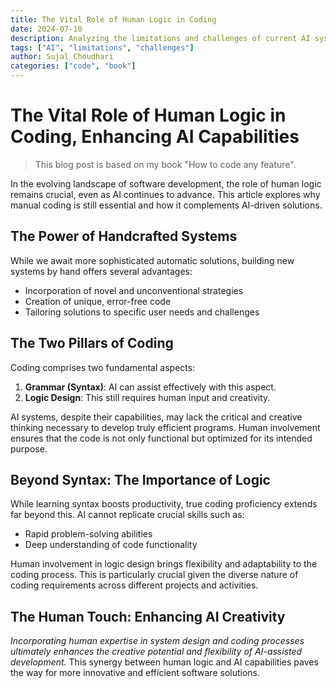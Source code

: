 ```yaml
---
title: The Vital Role of Human Logic in Coding
date: 2024-07-10
description: Analyzing the limitations and challenges of current AI systems.
tags: ["AI", "limitations", "challenges"]
author: Sujal Choudhari
categories: ["code", "book"]
---
```


# The Vital Role of Human Logic in Coding, Enhancing AI Capabilities

> This blog post is based on my book "How to code any feature".

In the evolving landscape of software development, the role of human logic remains crucial, even as AI continues to advance. This article explores why manual coding is still essential and how it complements AI-driven solutions.

## The Power of Handcrafted Systems

While we await more sophisticated automatic solutions, building new systems by hand offers several advantages:

- Incorporation of novel and unconventional strategies
- Creation of unique, error-free code
- Tailoring solutions to specific user needs and challenges

## The Two Pillars of Coding

Coding comprises two fundamental aspects:

1. **Grammar (Syntax)**: AI can assist effectively with this aspect.
2. **Logic Design**: This still requires human input and creativity.

AI systems, despite their capabilities, may lack the critical and creative thinking necessary to develop truly efficient programs. Human involvement ensures that the code is not only functional but optimized for its intended purpose.

## Beyond Syntax: The Importance of Logic

While learning syntax boosts productivity, true coding proficiency extends far beyond this. AI cannot replicate crucial skills such as:

- Rapid problem-solving abilities
- Deep understanding of code functionality

Human involvement in logic design brings flexibility and adaptability to the coding process. This is particularly crucial given the diverse nature of coding requirements across different projects and activities.

## The Human Touch: Enhancing AI Creativity

_Incorporating human expertise in system design and coding processes ultimately enhances the creative potential and flexibility of AI-assisted development._ This synergy between human logic and AI capabilities paves the way for more innovative and efficient software solutions.
